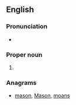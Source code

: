 ==English==

===Pronunciation===
* {{a|US}} {{IPA|/ˈnoʊ.mæs/|lang=en}}

===Proper noun===
{{en-proper noun}} 

# {{context|US|lang=en}} {{acronym of|[[w:National Organization for Men against Sexism|National Organization for Men against Sexism]]|lang=en}}

===Anagrams===
* [[mason#English|mason]], [[Mason#English|Mason]], [[moans#English|moans]]